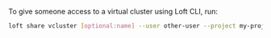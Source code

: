 To give someone access to a virtual cluster using Loft CLI, run:
```bash
loft share vcluster [optional:name] --user other-user --project my-project
```
